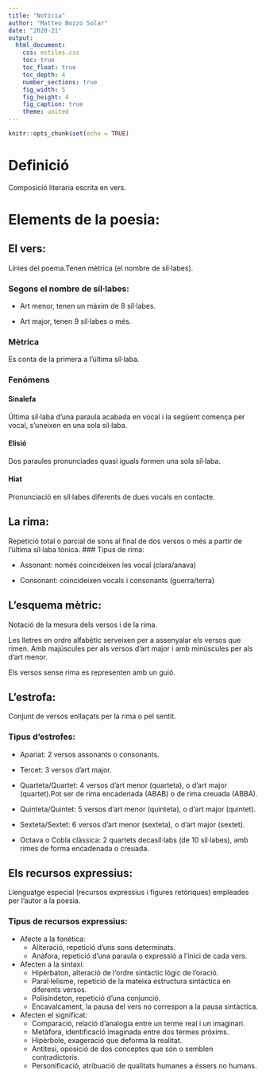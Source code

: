 ```yaml
---
title: "Notícia"
author: "Matteo Bozzo Solar"
date: "2020-21"
output: 
  html_document:
    css: estilos.css
    toc: true
    toc_float: true
    toc_depth: 4
    number_sections: true
    fig_width: 5
    fig_height: 4
    fig_caption: true
    theme: united
---
```

<!--Necesario-->
```r
knitr::opts_chunk$set(echo = TRUE)
```
# Definició
Composició literaria escrita en vers.

  

# Elements de la poesia:

## El vers:

Línies del poema.Tenen mètrica (el nombre de síl·labes).

### Segons el nombre de síl·labes:

-   Art menor, tenen un màxim de 8 síl·labes.
    
-   Art major, tenen 9 síl·labes o més.
    

### Mètrica
 Es conta de la primera a l’última síl·laba.

### Fenómens

#### Sinalefa 

Última síl·laba d’una paraula acabada en vocal i la següent comença per vocal, s'uneixen en una sola síl·laba.
    
#### Elisió 

Dos paraules pronunciades quasi iguals formen una sola síl·laba.
    
#### Hiat

Pronunciació en síl·labes diferents de dues vocals en contacte.
    

  

## La rima:

Repetició total o parcial de sons al final de dos versos o més a partir de l’última síl·laba tònica.
### Tipus de rima:

-   Assonant: només coincideixen les vocal (clara/anava)
    
-   Consonant: coincideixen vocals i consonants (guerra/terra)
    

  

## L’esquema mètric:

Notació de la mesura dels versos i de la rima.

Les lletres en ordre alfabètic serveixen per a assenyalar els versos que rimen. Amb majúscules per als versos d’art major i amb minúscules per als d’art menor.

Els versos sense rima es representen amb un guió.

  

## L’estrofa:

Conjunt de versos enllaçats per la rima o pel sentit.

### Tipus d’estrofes:

-   Apariat: 2 versos assonants o consonants.
    
-   Tercet: 3 versos d’art major.
    
-   Quarteta/Quartet: 4 versos d’art menor (quarteta), o d’art major (quartet).Pot ser de rima encadenada (ABAB) o de rima creuada (ABBA).
    
-   Quinteta/Quintet: 5 versos d’art menor (quinteta), o d’art major (quintet).
    
-   Sexteta/Sextet: 6 versos d’art menor (sexteta), o d’art major (sextet).
    
-   Octava o Cobla clàssica: 2 quartets decasíl·labs (de 10 síl·labes), amb rimes de forma encadenada o creuada.
   
## Els recursos expressius:

Llenguatge especial (recursos expressius i figures retòriques) empleades per l’autor a la poesia.

### Tipus de recursos expressius:

 - Afecte a la fonètica:
	 - Aliteració, repetició d’uns sons determinats.
	 - Anàfora, repetició d’una paraula o expressió a l’inici de cada vers.
 - Afecten a la sintaxi:
	 - Hipèrbaton, alteració de l’ordre sintàctic lógic de l’oració.
	 - Paral·lelisme, repetició de la mateixa estructura sintàctica en
	   diferents versos.
	 - Polisíndeton, repetició d’una conjunció.
	 - Encavalcament, la pausa del vers no correspon a la pausa sintàctica.
 - Afecten el significat:
	 - Comparació, relació d’analogia entre un terme real i un imaginari.
	 - Metàfora, identificació imaginada entre dos termes pròxims.
	 - Hipèrbole, exageració que deforma la realitat.
	 - Antítesi, oposició de dos conceptes que són o semblen contradictoris.
	 - Personificació, atribuació de qualitats humanes a éssers no humans.






